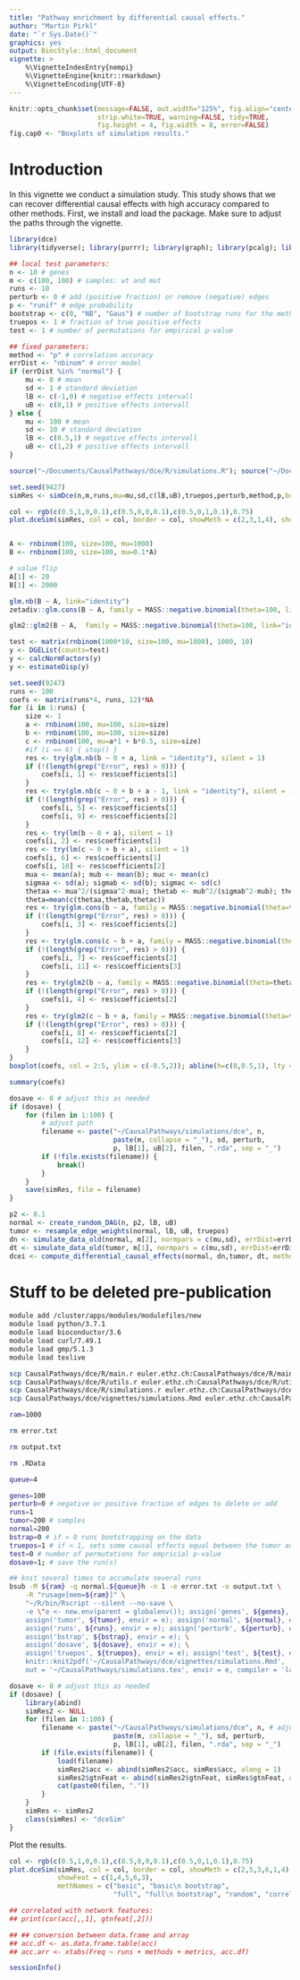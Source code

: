 ```yaml
---
title: "Pathway enrichment by differential causal effects."
author: "Martin Pirkl"
date: "`r Sys.Date()`"
graphics: yes
output: BiocStyle::html_document
vignette: >
    %\VignetteIndexEntry{nempi}
    %\VignetteEngine{knitr::rmarkdown}
    %\VignetteEncoding{UTF-8}
---
```


```r
knitr::opts_chunk$set(message=FALSE, out.width="125%", fig.align="center",
                      strip.white=TRUE, warning=FALSE, tidy=TRUE,
                      fig.height = 4, fig.width = 8, error=FALSE)
fig.cap0 <- "Boxplots of simulation results."
```

# Introduction

In this vignette we conduct a simulation study. This study shows that we can recover differential causal effects with high accuracy compared to other methods. First, we install and load the package. Make sure to adjust the paths through the vignette.

```r
library(dce)
library(tidyverse); library(purrr); library(graph); library(pcalg); library(assertthat); library(igraph); library(matlib); library(nem); library(mnem); library(expm); library(Linnorm); library(MASS)
```

```r
## local test parameters:
n <- 10 # genes
m <- c(100, 100) # samples: wt and mut
runs <- 10
perturb <- 0 # add (positive fraction) or remove (negative) edges
p <- "runif" # edge probability
bootstrap <- c(0, "NB", "Gaus") # number of bootstrap runs for the methods
truepos <- 1 # fraction of true positive effects
test <- 1 # number of permutations for empirical p-value

## fixed parameters:
method <- "p" # correlation accuracy
errDist <- "nbinom" # error model
if (errDist %in% "normal") {
    mu <- 0 # mean
    sd <- 1 # standard deviation
    lB <- c(-1,0) # negative effects intervall
    uB <- c(0,1) # positive effects intervall
} else {
    mu <- 100 # mean
    sd <- 10 # standard deviation
    lB <- c(0.5,1) # negative effects intervall
    uB <- c(1,2) # positive effects intervall
}

source("~/Documents/CausalPathways/dce/R/simulations.R"); source("~/Documents/CausalPathways/dce/R/main.R"); source("~/Documents/CausalPathways/dce/R/utils.R"); source("~/Documents/CausalPathways/dce/R/data_simulation.R")

set.seed(9427)
simRes <- simDce(n,m,runs,mu=mu,sd,c(lB,uB),truepos,perturb,method,p,bootstrap=bootstrap,verbose=TRUE,test=test,errDist=errDist,enriched=0.5)

col <- rgb(c(0.5,1,0,0.1),c(0.5,0,0,0.1),c(0.5,0,1,0.1),0.75)
plot.dceSim(simRes, col = col, border = col, showMeth = c(2,3,1,4), showFeat = c(2,1,7,6,3), methNames = c("Gaussian", "Neg. Binomial", "random", "correlation"))


A <- rnbinom(100, size=100, mu=1000)
B <- rnbinom(100, size=100, mu=0.1*A)

# value flip
A[1] <- 20
B[1] <- 2000

glm.nb(B ~ A, link="identity")
zetadiv::glm.cons(B ~ A, family = MASS::negative.binomial(theta=100, link="identity"), cons = -1, cons.inter = -1)

glm2::glm2(B ~ A,  family = MASS::negative.binomial(theta=100, link="identity"))

test <- matrix(rnbinom(1000*10, size=100, mu=1000), 1000, 10)
y <- DGEList(counts=test)
y <- calcNormFactors(y)
y <- estimateDisp(y)

set.seed(9247)
runs <- 100
coefs <- matrix(runs*4, runs, 12)*NA
for (i in 1:runs) {
    size <- 1
    a <- rnbinom(100, mu=100, size=size)
    b <- rnbinom(100, mu=100, size=size)
    c <- rnbinom(100, mu=a*1 + b*0.5, size=size)
    #if (i == 6) { stop() }
    res <- try(glm.nb(b ~ 0 + a, link = "identity"), silent = 1)
    if (!(length(grep("Error", res) > 0))) {
        coefs[i, 1] <- res$coefficients[1]
    }
    res <- try(glm.nb(c ~ 0 + b + a - 1, link = "identity"), silent = 1)
    if (!(length(grep("Error", res) > 0))) {
        coefs[i, 5] <- res$coefficients[1]
        coefs[i, 9] <- res$coefficients[2]
    }
    res <- try(lm(b ~ 0 + a), silent = 1)
    coefs[i, 2] <- res$coefficients[1]
    res <- try(lm(c ~ 0 + b + a), silent = 1)
    coefs[i, 6] <- res$coefficients[1]
    coefs[i, 10] <- res$coefficients[2]
    mua <- mean(a); mub <- mean(b); muc <- mean(c)
    sigmaa <- sd(a); sigmab <- sd(b); sigmac <- sd(c)
    thetaa <- mua^2/(sigmaa^2-mua); thetab <- mub^2/(sigmab^2-mub); thetac <- muc^2/(sigmac^2-muc)
    theta=mean(c(thetaa,thetab,thetac))
    res <- try(glm.cons(b ~ a, family = MASS::negative.binomial(theta=theta, link="identity"), cons = 1, cons.inter = 1), silent = 1)
    if (!(length(grep("Error", res) > 0))) {
        coefs[i, 3] <- res$coefficients[2]
    }
    res <- try(glm.cons(c ~ b + a, family = MASS::negative.binomial(theta=theta, link="identity"), cons = 1, cons.inter = 1), silent = 1)
    if (!(length(grep("Error", res) > 0))) {
        coefs[i, 7] <- res$coefficients[2]
        coefs[i, 11] <- res$coefficients[3]
    }
    res <- try(glm2(b ~ a, family = MASS::negative.binomial(theta=theta, link="identity")), silent = 1)
    if (!(length(grep("Error", res) > 0))) {
        coefs[i, 4] <- res$coefficients[2]
    }
    res <- try(glm2(c ~ b + a, family = MASS::negative.binomial(theta=theta, link="identity")), silent = 1)
    if (!(length(grep("Error", res) > 0))) {
        coefs[i, 8] <- res$coefficients[2]
        coefs[i, 12] <- res$coefficients[3]
    }
}
boxplot(coefs, col = 2:5, ylim = c(-0.5,2)); abline(h=c(0,0.5,1), lty = 2)

summary(coefs)
```

```r

dosave <- 0 # adjust this as needed
if (dosave) {
    for (filen in 1:100) {
        # adjust path
        filename <- paste("~/CausalPathways/simulations/dce", n,
                          paste(m, collapse = "_"), sd, perturb,
                          p, lB[1], uB[2], filen, ".rda", sep = "_")
        if (!file.exists(filename)) {
            break()
        }
    }
    save(simRes, file = filename)
}

p2 <- 0.1
normal <- create_random_DAG(n, p2, lB, uB)
tumor <- resample_edge_weights(normal, lB, uB, truepos)
dn <- simulate_data_old(normal, m[2], normpars = c(mu,sd), errDist=errDist)
dt <- simulate_data_old(tumor, m[1], normpars = c(mu,sd), errDist=errDist)
dcei <- compute_differential_causal_effects(normal, dn,tumor, dt, method = "full",errDist = errDist)

```

# Stuff to be deleted pre-publication

```bash
module add /cluster/apps/modules/modulefiles/new
module load python/3.7.1
module load bioconductor/3.6
module load curl/7.49.1
module load gmp/5.1.3
module load texlive

scp CausalPathways/dce/R/main.r euler.ethz.ch:CausalPathways/dce/R/main.R
scp CausalPathways/dce/R/utils.r euler.ethz.ch:CausalPathways/dce/R/utils.R
scp CausalPathways/dce/R/simulations.r euler.ethz.ch:CausalPathways/dce/R/simulations.R
scp CausalPathways/dce/vignettes/simulations.Rmd euler.ethz.ch:CausalPathways/dce/vignettes/simulations.Rmd

ram=1000

rm error.txt

rm output.txt

rm .RData

queue=4

genes=100
perturb=0 # negative or positive fraction of edges to delete or add
runs=1
tumor=200 # samples
normal=200
bstrap=0 # if > 0 runs bootstrapping on the data
truepos=1 # if < 1, sets some causal effects equal between the tumor and normal
test=0 # number of permutations for empricial p-value
dosave=1; # save the run(s)

## knit several times to accumulate several runs
bsub -M ${ram} -q normal.${queue}h -n 1 -e error.txt -o output.txt \
	-R "rusage[mem=${ram}]" \
	"~/R/bin/Rscript --silent --no-save \
	-e \"e <- new.env(parent = globalenv()); assign('genes', ${genes}, envir = e); \
	assign('tumor', ${tumor}, envir = e); assign('normal', ${normal}, envir = e); \
	assign('runs', ${runs}, envir = e); assign('perturb', ${perturb}, envir = e); \
	assign('bstrap', ${bstrap}, envir = e); \
	assign('dosave', ${dosave}, envir = e); \
	assign('truepos', ${truepos}, envir = e); assign('test', ${test}, envir = e); \
    knitr::knit2pdf('~/CausalPathways/dce/vignettes/simulations.Rmd',
    out = '~/CausalPathways/simulations.tex', envir = e, compiler = 'latex')\""

```


```r
dosave <- 0 # adjust this as needed
if (dosave) {
    library(abind)
    simRes2 <- NULL
    for (filen in 1:100) {
        filename <- paste("~/CausalPathways/simulations/dce", n, # adjust path
                          paste(m, collapse = "_"), sd, perturb,
                          p, lB[1], uB[2], filen, ".rda", sep = "_")
        if (file.exists(filename)) {
            load(filename)
            simRes2$acc <- abind(simRes2$acc, simRes$acc, along = 1)
            simRes2$gtnFeat <- abind(simRes2$gtnFeat, simRes$gtnFeat, along = 1)
            cat(paste0(filen, "."))
        }
    }
    simRes <- simRes2
    class(simRes) <- "dceSim"
}
```

Plot the results.

```r
col <- rgb(c(0.5,1,0,0.1),c(0.5,0,0,0.1),c(0.5,0,1,0.1),0.75)
plot.dceSim(simRes, col = col, border = col, showMeth = c(2,5,3,6,1,4),
            showFeat = c(1,4,5,6,3),
            methNames = c("basic", "basic\n bootstrap",
                          "full", "full\n bootstrap", "random", "correlation"))

## correlated with network features:
## print(cor(acc[,,1], gtnfeat[,2]))

## ## conversion between data.frame and array
## acc.df <- as.data.frame.table(acc)
## acc.arr <- xtabs(Freq ~ runs + methods + metrics, acc.df)
```

```r
sessionInfo()
```
